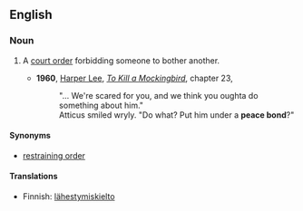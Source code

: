 ==English==
{{wikipedia}}

===Noun===
{{en-noun|sg=[[peace]] [[bond]]}}

# {{legal}} A [[court order]] forbidding someone to bother another.
#*'''1960''', [[w:Harper Lee|Harper Lee]], ''[[w:To Kill a Mockingbird|To Kill a Mockingbird]]'', chapter 23,
#*:"... We're scared for you, and we think you oughta do something about him."
#*:Atticus smiled wryly. "Do what? Put him under a '''peace bond'''?"

====Synonyms====
*[[restraining order]]

====Translations====
{{trans-top|Court order forbidding someone to bother another}}
*Finnish: [[lähestymiskielto]]
{{trans-mid}}
{{trans-bottom}}